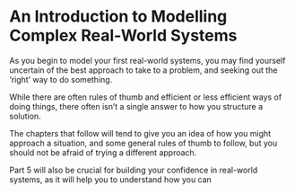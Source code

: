 # An Introduction to Modelling Complex Real-World Systems

As you begin to model your first real-world systems, you may find yourself uncertain of the best approach to take to a problem, and seeking out the 'right' way to do something.

While there are often rules of thumb and efficient or less efficient ways of doing things, there often isn't a single answer to how you structure a solution.

The chapters that follow will tend to give you an idea of how you might approach a situation, and some general rules of thumb to follow, but you should not be afraid of trying a different approach.

Part 5 will also be crucial for building your confidence in real-world systems, as it will help you to understand how you can
